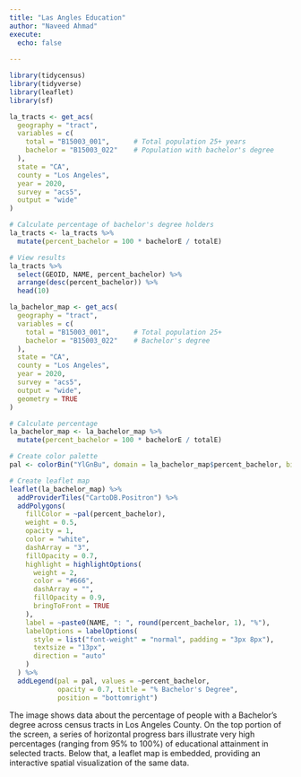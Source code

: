 ```yaml
---
title: "Las Angles Education"
author: "Naveed Ahmad"
execute: 
  echo: false
  
---
```


```r

library(tidycensus)
library(tidyverse)
library(leaflet)
library(sf)
```
```r
la_tracts <- get_acs(
  geography = "tract",
  variables = c(
    total = "B15003_001",      # Total population 25+ years
    bachelor = "B15003_022"    # Population with bachelor's degree
  ),
  state = "CA",
  county = "Los Angeles",
  year = 2020,
  survey = "acs5",
  output = "wide"
)

# Calculate percentage of bachelor's degree holders
la_tracts <- la_tracts %>%
  mutate(percent_bachelor = 100 * bachelorE / totalE)

# View results
la_tracts %>%
  select(GEOID, NAME, percent_bachelor) %>%
  arrange(desc(percent_bachelor)) %>%
  head(10)

```

```r
la_bachelor_map <- get_acs(
  geography = "tract",
  variables = c(
    total = "B15003_001",      # Total population 25+
    bachelor = "B15003_022"    # Bachelor's degree
  ),
  state = "CA",
  county = "Los Angeles",
  year = 2020,
  survey = "acs5",
  output = "wide",
  geometry = TRUE
)

# Calculate percentage
la_bachelor_map <- la_bachelor_map %>%
  mutate(percent_bachelor = 100 * bachelorE / totalE)

# Create color palette
pal <- colorBin("YlGnBu", domain = la_bachelor_map$percent_bachelor, bins = 6)

# Create leaflet map
leaflet(la_bachelor_map) %>%
  addProviderTiles("CartoDB.Positron") %>%
  addPolygons(
    fillColor = ~pal(percent_bachelor),
    weight = 0.5,
    opacity = 1,
    color = "white",
    dashArray = "3",
    fillOpacity = 0.7,
    highlight = highlightOptions(
      weight = 2,
      color = "#666",
      dashArray = "",
      fillOpacity = 0.9,
      bringToFront = TRUE
    ),
    label = ~paste0(NAME, ": ", round(percent_bachelor, 1), "%"),
    labelOptions = labelOptions(
      style = list("font-weight" = "normal", padding = "3px 8px"),
      textsize = "13px",
      direction = "auto"
    )
  ) %>%
  addLegend(pal = pal, values = ~percent_bachelor,
            opacity = 0.7, title = "% Bachelor's Degree",
            position = "bottomright")

```

The image shows data about the percentage of people with a Bachelor's degree across census tracts in Los Angeles County. On the top portion of the screen, a series of horizontal progress bars illustrate very high percentages (ranging from 95% to 100%) of educational attainment in selected tracts. Below that, a leaflet map is embedded, providing an interactive spatial visualization of the same data.
